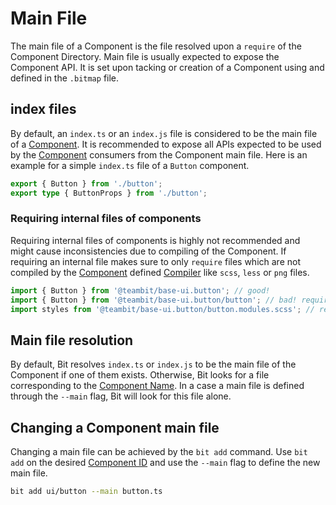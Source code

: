 <!-- This page is WIP -->

# Main File

The main file of a Component is the file resolved upon a `require` of the Component Directory. Main file is usually expected to expose the Component API.
It is set upon tacking or creation of a Component using and defined in the `.bitmap` file.

## index files

By default, an `index.ts` or an `index.js` file is considered to be the main file of a [Component](/components/overview).
It is recommended to expose all APIs expected to be used by the [Component](/components/overview) consumers from the Component main file. Here is an example for a simple `index.ts` file of a `Button` component.

```ts
export { Button } from './button';
export type { ButtonProps } from './button';
```

### Requiring internal files of components

Requiring internal files of components is highly not recommended and might cause inconsistencies due to compiling of the Component. If requiring an internal file makes sure to only `require` files which are not compiled by the [Component](/components/overview) defined [Compiler](/compiler/overview) like `scss`, `less` or `png` files.

```ts
import { Button } from '@teambit/base-ui.button'; // good!
import { Button } from '@teambit/base-ui.button/button'; // bad! requires internal file of the component.
import styles from '@teambit/base-ui.button/button.modules.scss'; // resources like `scss` and `png` since they are not compiled and handles by the consuming app.
```

## Main file resolution

By default, Bit resolves `index.ts` or `index.js` to be the main file of the Component if one of them exists. Otherwise, Bit looks for a file corresponding to the [Component Name](/components/component-id#component-name). In a case a main file is defined through the `--main` flag, Bit will look for this file alone.

## Changing a Component main file

Changing a main file can be achieved by the `bit add` command. Use `bit add` on the desired [Component ID](/components/id) and use the `--main` flag to define the new main file.

```bash
bit add ui/button --main button.ts
```
